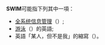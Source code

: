 '''SWIM'''可能指下列其中一項：
* [[全系统信息管理|全系统信息管理]]（{{lang|en|'''S'''ystem '''W'''ide '''I'''nformation '''M'''anagement}}）;
* [[游泳|游泳]]（{{lang|en|'''swim'''}}）的英語;
* 英語「某人，但不是我」的縮寫（{{lang|en|'''S'''omeone, '''W'''ho '''I'''sn't '''M'''e}}）。

{{disambig}}